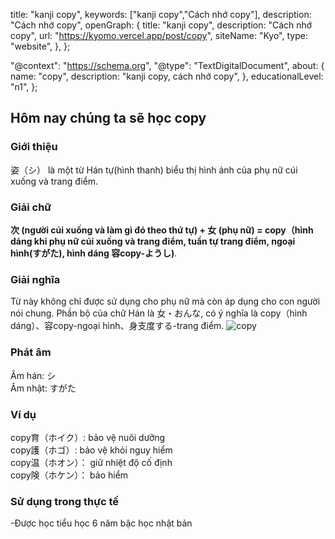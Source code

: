
  title: "kanji copy",
  keywords: ["kanji copy","Cách nhớ copy"],
  description: "Cách nhớ copy",
  openGraph: {
    title: "kanji copy",
    description: "Cách nhớ copy",
    url: "https://kyomo.vercel.app/post/copy",
    siteName: "Kyo",
    type: "website",
  },
};

  "@context": "https://schema.org",
  "@type": "TextDigitalDocument",
  about: {
    name: "copy",
    description: "kanji copy, cách nhớ copy",
  },
  educationalLevel: "n1",
};

##  Hôm nay chúng ta sẽ học copy

### Giới thiệu
姿（シ） là một từ Hán tự(hình thanh) biểu thị hình ảnh của phụ nữ cúi xuống và trang điểm.
### Giải chữ
**次 (người cúi xuống và làm gì đó theo thứ tự) + 女 (phụ nữ) = copy（hình dáng khi phụ nữ cúi xuống và trang điểm, tuần tự trang điểm, ngoại hình(すがた), hình dáng 容copy-ようし)**.   
### Giải nghĩa
Từ này không chỉ được sử dụng cho phụ nữ mà còn áp dụng cho con người nói chung. Phần bộ của chữ Hán là 女・おんな, có ý nghĩa là copy（hình dáng）、容copy-ngoại hình、身支度する-trang điểm.
<Image src={photo_21} alt='copy'/>
### Phát âm
Âm hán: シ   
Âm nhật: すがた   
### Ví dụ
copy育（ホイク）: bảo vệ nuôi dưỡng   
copy護（ホゴ）: bảo vệ khỏi nguy hiểm   
copy温（ホオン）： giữ nhiệt độ cố định   
copy険（ホケン）： bảo hiểm   
### Sử dụng trong thực tế
-Được học tiểu học 6 năm bậc học nhật bản